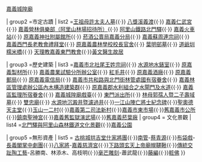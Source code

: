 {{Navbox
| name   = 嘉義市文化資產
| title  = [[嘉義市文化資產|{{fontcolor|white|嘉義市文化資產}}]]
| state = collapsed
| titlestyle = background:#3D5D42;color:white;
| image  = 
| group1 =國定古蹟
| list1 =[[嘉義舊監獄|嘉義舊監獄（獄政博物館）]]{{·}}[[嘉義城隍廟]]

| group2 =市定古蹟
| list2 =[[王祖母許太夫人墓]]{{·}} [[八獎溪義渡]]{{·}} [[嘉義仁武宮]]{{·}} [[嘉義營林俱樂部|嘉義營林俱樂部（阿里山林場招待所）]]{{·}} [[北門車站 (嘉義市)|阿里山鐵路北門驛]]{{·}} [[嘉義車站|嘉義火車站]]{{·}} [[嘉義神社|原嘉義神社附屬館所]]{{·}} [[菸酒公賣局嘉義分局]]{{·}} [[嘉義蘇周連宗祠]]{{·}} [[嘉義西門長老教會禮拜堂]]{{·}} [[原嘉義農林學校校長官舍]]{{·}} [[葉明邨墓]]{{·}} [[道爺圳糯米橋]]{{·}} [[天理教嘉義東門教會]]{{·}}[[黃文醫生故居]]

| group3 =歷史建築
| list3 =[[嘉義市北社尾王姓宗祠]]{{·}} [[水源地水錶室]]{{·}} [[原嘉義製材所]]{{·}} [[嘉義農業試驗分所辦公室]]{{·}} [[紅毛井 (嘉義市)|紅毛井]]{{·}} [[原嘉義酒廠]]{{·}} [[原嘉義郵局]]{{·}} [[原嘉義電信局]]{{·}} [[檜意森活村|嘉義市共和路與北門街林管處國有宿眷舍]]{{·}} [[嘉義林區管理處辦公區內木構造建築群]]{{·}} [[原嘉義郡水利組合之水閘門及水道]]{{·}} [[嘉義區監理所宿眷舍]]{{·}} [[嘉義城隍廟戲台|嘉義城隍廟戲臺]]{{·}} [[嘉義東門町派出所|東門派出所]]{{·}} [[林母郭孺人暨二子壽域墓]]{{·}} [[嘉義雙忠廟|雙忠廟]]{{·}} [[水源地沉澱井暨濾過井]]{{·}}[[嘉義公園|一江山陣亡將士紀念碑]]{{·}}[[聖奧德天主堂]]{{·}}[[玉山一二村]]{{·}}[[嘉義第二司法新村]]{{·}}[[嘉義東市場|嘉義市東市場]]{{·}}[[舊嘉義市公所]]{{·}}[[鎮南聖神宮]]{{·}}[[嘉義舊監獄|嘉義舊監獄演武場]]{{·}}[[嘉義菸葉廠|舊嘉義菸葉廠]]
| group4 = 文化景觀
| list4 =[[北門驛與阿里山森林鐵道文化景觀]]{{·}}[[嘉義公園]]

| group5 =無形資產
| list5 = [[古桃城拱吉堂什家將團]]{{·}}[[南管]]-[[蔡青源]]{{·}}[[布袋戲]]-[[長義閣掌中劇團]]{{·}}[[八家將]]-[[嘉義慈濟宮]]{{·}}[[下路頭玄天上帝廟幌韆鞦]]{{·}}[[交趾陶|傳統交趾陶工藝]]-呂勝南、林添木、高枝明{{·}}[[毫芒雕刻]]-蕭武龍{{·}}[[藤編]]{{·}}[[粧佛]]
}}<noinclude>
{{Documentation}}
[[Category:嘉義市模板|{{PAGENAME}}]]</noinclude>